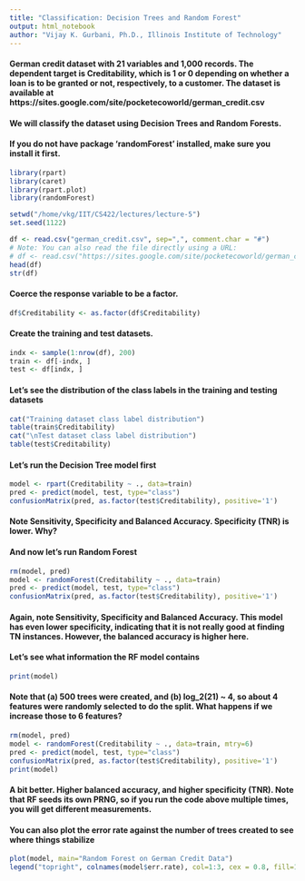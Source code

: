 ```yaml
---
title: "Classification: Decision Trees and Random Forest"
output: html_notebook
author: "Vijay K. Gurbani, Ph.D., Illinois Institute of Technology"
---
```

#### German credit dataset with 21 variables and 1,000 records.  The dependent target is Creditability, which is 1 or 0 depending on whether a loan is to be granted or not, respectively, to a customer.  The dataset is available at  https://sites.google.com/site/pocketecoworld/german_credit.csv
#### We will classify the dataset using Decision Trees and Random Forests.

#### **If you do not have package 'randomForest' installed, make sure you install it first.**

```r
library(rpart)
library(caret)
library(rpart.plot)
library(randomForest)

setwd("/home/vkg/IIT/CS422/lectures/lecture-5")
set.seed(1122)

df <- read.csv("german_credit.csv", sep=",", comment.char = "#")
# Note: You can also read the file directly using a URL:
# df <- read.csv("https://sites.google.com/site/pocketecoworld/german_credit.csv")
head(df)
str(df)
```
#### Coerce the response variable to be a factor.
```r
df$Creditability <- as.factor(df$Creditability)
```
#### Create the training and test datasets.
```r
indx <- sample(1:nrow(df), 200)
train <- df[-indx, ]
test <- df[indx, ]
```
#### Let's see the distribution of the class labels in the training and testing datasets
```r
cat("Training dataset class label distribution")
table(train$Creditability)
cat("\nTest dataset class label distribution")
table(test$Creditability)
```

#### Let's run the Decision Tree model first
```r
model <- rpart(Creditability ~ ., data=train)
pred <- predict(model, test, type="class")
confusionMatrix(pred, as.factor(test$Creditability), positive='1')
```
#### Note Sensitivity, Specificity and Balanced Accuracy.  Specificity (TNR) is lower.  Why?
#### And now let's run Random Forest
```r
rm(model, pred)
model <- randomForest(Creditability ~ ., data=train)
pred <- predict(model, test, type="class")
confusionMatrix(pred, as.factor(test$Creditability), positive='1')
```
#### Again, note Sensitivity, Specificity and Balanced Accuracy.  This model has even lower specificity, indicating that it is not really good at finding TN instances.  However, the balanced accuracy is higher here.

#### Let's see what information the RF model contains
```r
print(model)
```
#### Note that (a) 500 trees were created, and (b) log_2(21) ~ 4, so about 4 features were randomly selected to do the split.  What happens if we increase those to 6 features?
```r
rm(model, pred)
model <- randomForest(Creditability ~ ., data=train, mtry=6)
pred <- predict(model, test, type="class")
confusionMatrix(pred, as.factor(test$Creditability), positive='1')
print(model)
```
#### A bit better.  Higher balanced accuracy, and higher specificity (TNR).  Note that RF seeds its own PRNG, so if you run the code above multiple times, you will get different measurements.

#### You can also plot the error rate against the number of trees created to see where things stabilize

```r
plot(model, main="Random Forest on German Credit Data")
legend("topright", colnames(model$err.rate), col=1:3, cex = 0.8, fill=1:3)
```


